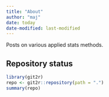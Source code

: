 ```yaml
---
title: "About"
author: "maj"
date: today
date-modified: last-modified
---
```


Posts on various applied stats methods.

## Repository status

```r
library(git2r)
repo <- git2r::repository(path = ".")
summary(repo)
```
